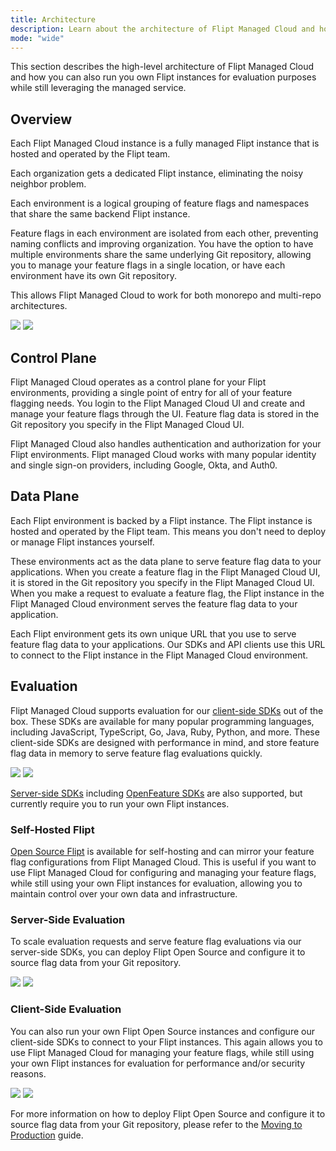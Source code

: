 ```yaml
---
title: Architecture
description: Learn about the architecture of Flipt Managed Cloud and how it scales to meet your needs
mode: "wide"
---
```


This section describes the high-level architecture of Flipt Managed Cloud and how you can also run you own Flipt instances for evaluation purposes while still leveraging the managed service.

## Overview

Each Flipt Managed Cloud instance is a fully managed Flipt instance that is hosted and operated by the Flipt team.

Each organization gets a dedicated Flipt instance, eliminating the noisy neighbor problem.

Each environment is a logical grouping of feature flags and namespaces that share the same backend Flipt instance.

Feature flags in each environment are isolated from each other, preventing naming conflicts and improving organization. You have the option to have multiple environments share the same underlying Git repository, allowing you to manage your feature flags in a single location, or have each environment have its own Git repository.

This allows Flipt Managed Cloud to work for both monorepo and multi-repo architectures.

<img
  className="block dark:hidden"
  src="/images/cloud/architecture/overview-light.svg"
/>
<img
  className="hidden dark:block"
  src="/images/cloud/architecture/overview-dark.svg"
/>

## Control Plane

Flipt Managed Cloud operates as a control plane for your Flipt environments, providing a single point of entry for all of your feature flagging needs. You login to the Flipt Managed Cloud UI and create and manage your feature flags through the UI. Feature flag data is stored in the Git repository you specify in the Flipt Managed Cloud UI.

Flipt Managed Cloud also handles authentication and authorization for your Flipt environments. Flipt managed Cloud works with many popular identity and single sign-on providers, including Google, Okta, and Auth0.

## Data Plane

Each Flipt environment is backed by a Flipt instance. The Flipt instance is hosted and operated by the Flipt team. This means you don't need to deploy or manage Flipt instances yourself.

These environments act as the data plane to serve feature flag data to your applications. When you create a feature flag in the Flipt Managed Cloud UI, it is stored in the Git repository you specify in the Flipt Managed Cloud UI. When you make a request to evaluate a feature flag, the Flipt instance in the Flipt Managed Cloud environment serves the feature flag data to your application.

Each Flipt environment gets its own unique URL that you use to serve feature flag data to your applications. Our SDKs and API clients use this URL to connect to the Flipt instance in the Flipt Managed Cloud environment.

## Evaluation

Flipt Managed Cloud supports evaluation for our [client-side SDKs](/integration/client) out of the box. These SDKs are available for many popular programming languages, including JavaScript, TypeScript, Go, Java, Ruby, Python, and more. These client-side SDKs are designed with performance in mind, and store feature flag data in memory to serve feature flag evaluations quickly.

<img
  className="block dark:hidden"
  src="/images/cloud/architecture/client-evaluation-cloud-light.svg"
/>
<img
  className="hidden dark:block"
  src="/images/cloud/architecture/client-evaluation-cloud-dark.svg"
/>

[Server-side SDKs](/integration/server) including [OpenFeature SDKs](/integration/openfeature) are also supported, but currently require you to run your own Flipt instances.

### Self-Hosted Flipt

[Open Source Flipt](/) is available for self-hosting and can mirror your feature flag configurations from Flipt Managed Cloud. This is useful if you want to use Flipt Managed Cloud for configuring and managing your feature flags, while still using your own Flipt instances for evaluation, allowing you to maintain control over your own data and infrastructure.

### Server-Side Evaluation

To scale evaluation requests and serve feature flag evaluations via our server-side SDKs, you can deploy Flipt Open Source and configure it to source flag data from your Git repository.

<img
  className="block dark:hidden"
  src="/images/cloud/architecture/server-evaluation-self-hosted-light.svg"
/>
<img
  className="hidden dark:block"
  src="/images/cloud/architecture/server-evaluation-self-hosted-dark.svg"
/>

### Client-Side Evaluation

You can also run your own Flipt Open Source instances and configure our client-side SDKs to connect to your Flipt instances. This again allows you to use Flipt Managed Cloud for managing your feature flags, while still using your own Flipt instances for evaluation for performance and/or security reasons.

<img
  className="block dark:hidden"
  src="/images/cloud/architecture/client-evaluation-self-hosted-light.svg"
/>
<img
  className="hidden dark:block"
  src="/images/cloud/architecture/client-evaluation-self-hosted-dark.svg"
/>

For more information on how to deploy Flipt Open Source and configure it to source flag data from your Git repository, please refer to the [Moving to Production](/cloud/guides/production) guide.
